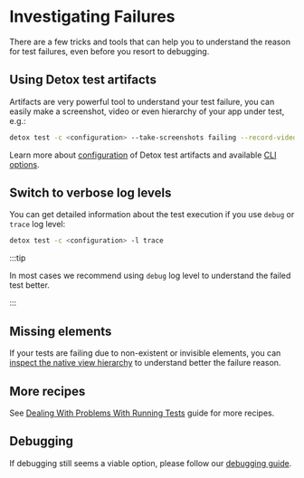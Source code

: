 # Investigating Failures

There are a few tricks and tools that can help you to understand the reason for test failures, even before you resort to debugging.

## Using Detox test artifacts

Artifacts are very powerful tool to understand your test failure, you can easily make a screenshot, video or even hierarchy of your app under test,
e.g.:

```sh
detox test -c <configuration> --take-screenshots failing --record-videos failing
```

Learn more about [configuration](../config/artifacts.mdx) of Detox test artifacts and available [CLI options](../cli/test.md).

## Switch to verbose log levels

You can get detailed information about the test execution if you use `debug` or `trace` log level:

```sh
detox test -c <configuration> -l trace
```

:::tip

In most cases we recommend using `debug` log level to understand the failed test better.

:::

## Missing elements

If your tests are failing due to non-existent or invisible elements, you can [inspect the native view hierarchy](test-id.md#finding-your-test-id) to understand better the failure reason.

## More recipes

See [Dealing With Problems With Running Tests](../troubleshooting/running-tests.md) guide for more recipes.

## Debugging

If debugging still seems a viable option, please follow our [debugging guide](../introduction/debugging.mdx).

